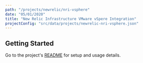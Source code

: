 ```yaml
---
path: "/projects/newrelic/nri-vsphere"
date: "05/01/2020"
title: "New Relic Infrastructure VMware vSpere Integration"
projectConfig: "src/data/projects/newrelic-nri-vsphere.json"
---
```


## Getting Started

Go to the project's [README](https://github.com/newrelic/nri-vsphere#readme) for setup and usage details.





